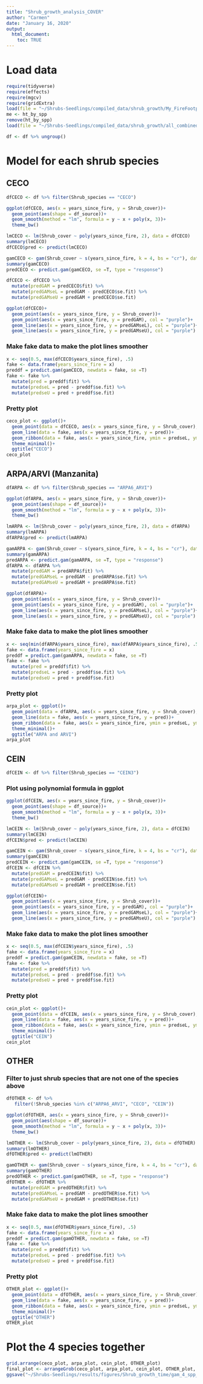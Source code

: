 ```yaml
---
title: "Shrub_growth_analysis_COVER"
author: "Carmen"
date: "January 16, 2020"
output: 
  html_document:
    toc: TRUE
---
```


# Load data
```r
require(tidyverse)
require(effects)
require(mgcv)
require(gridExtra)
load(file = "~/Shrubs-Seedlings/compiled_data/shrub_growth/My_FireFootprint_data.Rdata")
me <- ht_by_spp
remove(ht_by_spp)
load(file = "~/Shrubs-Seedlings/compiled_data/shrub_growth/all_combined_cover.Rdata")
```

```r
df <- df %>% ungroup()
```



# Model for each shrub species

## CECO
```r
dfCECO <- df %>% filter(Shrub_species == "CECO")
```

```r
ggplot(dfCECO, aes(x = years_since_fire, y = Shrub_cover))+
  geom_point(aes(shape = df_source))+
  geom_smooth(method = "lm", formula = y ~ x + poly(x, 3))+
  theme_bw()
```

```r
lmCECO <- lm(Shrub_cover ~ poly(years_since_fire, 2), data = dfCECO)
summary(lmCECO)
dfCECO$pred <- predict(lmCECO)
```

```r
gamCECO <- gam(Shrub_cover ~ s(years_since_fire, k = 4, bs = "cr"), data = dfCECO)
summary(gamCECO)
predCECO <- predict.gam(gamCECO, se =T, type = "response")

dfCECO <- dfCECO %>% 
  mutate(predGAM = predCECO$fit) %>% 
  mutate(predGAMseL = predGAM - predCECO$se.fit) %>% 
  mutate(predGAMseU = predGAM + predCECO$se.fit)
```

```r
ggplot(dfCECO)+
  geom_point(aes(x = years_since_fire, y = Shrub_cover))+
  geom_point(aes(x = years_since_fire, y = predGAM), col = "purple")+
  geom_line(aes(x = years_since_fire, y = predGAMseL), col = "purple")+
  geom_line(aes(x = years_since_fire, y = predGAMseU), col = "purple")
```

### Make fake data to make the plot lines smoother
```r
x <- seq(0.5, max(dfCECO$years_since_fire), .5)
fake <- data.frame(years_since_fire = x)
preddf = predict.gam(gamCECO, newdata = fake, se =T)
fake <- fake %>% 
  mutate(pred = preddf$fit) %>% 
  mutate(predseL = pred - preddf$se.fit) %>% 
  mutate(predseU = pred + preddf$se.fit)
```

### Pretty plot
```r
ceco_plot <- ggplot()+
  geom_point(data = dfCECO, aes(x = years_since_fire, y = Shrub_cover), alpha = .3)+
  geom_line(data = fake, aes(x = years_since_fire, y = pred))+
  geom_ribbon(data = fake, aes(x = years_since_fire, ymin = predseL, ymax = predseU), fill = "royal blue",   alpha = .2)+
  theme_minimal()+
  ggtitle("CECO")
ceco_plot
```

## ARPA/ARVI (Manzanita)
```r
dfARPA <- df %>% filter(Shrub_species == "ARPA6_ARVI")
```

```r
ggplot(dfARPA, aes(x = years_since_fire, y = Shrub_cover))+
  geom_point(aes(shape = df_source))+
  geom_smooth(method = "lm", formula = y ~ x + poly(x, 3))+
  theme_bw()
```

```r
lmARPA <- lm(Shrub_cover ~ poly(years_since_fire, 2), data = dfARPA)
summary(lmARPA)
dfARPA$pred <- predict(lmARPA)
```

```r
gamARPA <- gam(Shrub_cover ~ s(years_since_fire, k = 4, bs = "cr"), data = dfARPA)
summary(gamARPA)
predARPA <- predict.gam(gamARPA, se =T, type = "response")
dfARPA <- dfARPA %>% 
  mutate(predGAM = predARPA$fit) %>% 
  mutate(predGAMseL = predGAM - predARPA$se.fit) %>% 
  mutate(predGAMseU = predGAM + predARPA$se.fit)
```

```r
ggplot(dfARPA)+
  geom_point(aes(x = years_since_fire, y = Shrub_cover))+
  geom_point(aes(x = years_since_fire, y = predGAM), col = "purple")+
  geom_line(aes(x = years_since_fire, y = predGAMseL), col = "purple")+
  geom_line(aes(x = years_since_fire, y = predGAMseU), col = "purple")
```

### Make fake data to make the plot lines smoother
```r
x <- seq(min(dfARPA$years_since_fire), max(dfARPA$years_since_fire), .5)
fake <- data.frame(years_since_fire = x)
preddf = predict.gam(gamARPA, newdata = fake, se =T)
fake <- fake %>% 
  mutate(pred = preddf$fit) %>% 
  mutate(predseL = pred - preddf$se.fit) %>% 
  mutate(predseU = pred + preddf$se.fit)
```

### Pretty plot
```r
arpa_plot <- ggplot()+
  geom_point(data = dfARPA, aes(x = years_since_fire, y = Shrub_cover), alpha = .2)+
  geom_line(data = fake, aes(x = years_since_fire, y = pred))+
  geom_ribbon(data = fake, aes(x = years_since_fire, ymin = predseL, ymax = predseU), fill = "purple",   alpha = .3)+
  theme_minimal()+
  ggtitle("ARPA and ARVI")
arpa_plot
```


## CEIN
```r
dfCEIN <- df %>% filter(Shrub_species == "CEIN3")
```

### Plot using polynomial formula in ggplot

```r
ggplot(dfCEIN, aes(x = years_since_fire, y = Shrub_cover))+
  geom_point(aes(shape = df_source))+
  geom_smooth(method = "lm", formula = y ~ x + poly(x, 3))+
  theme_bw()
```

```r
lmCEIN <- lm(Shrub_cover ~ poly(years_since_fire, 2), data = dfCEIN)
summary(lmCEIN)
dfCEIN$pred <- predict(lmCEIN)
```

```r
gamCEIN <- gam(Shrub_cover ~ s(years_since_fire, k = 4, bs = "cr"), data = dfCEIN)
summary(gamCEIN)
predCEIN <- predict.gam(gamCEIN, se =T, type = "response")
dfCEIN <- dfCEIN %>% 
  mutate(predGAM = predCEIN$fit) %>% 
  mutate(predGAMseL = predGAM - predCEIN$se.fit) %>% 
  mutate(predGAMseU = predGAM + predCEIN$se.fit)
```

```r
ggplot(dfCEIN)+
  geom_point(aes(x = years_since_fire, y = Shrub_cover))+
  geom_point(aes(x = years_since_fire, y = predGAM), col = "purple")+
  geom_line(aes(x = years_since_fire, y = predGAMseL), col = "purple")+
  geom_line(aes(x = years_since_fire, y = predGAMseU), col = "purple")
```

### Make fake data to make the plot lines smoother
```r
x <- seq(0.5, max(dfCEIN$years_since_fire), .5)
fake <- data.frame(years_since_fire = x)
preddf = predict.gam(gamCEIN, newdata = fake, se =T)
fake <- fake %>% 
  mutate(pred = preddf$fit) %>% 
  mutate(predseL = pred - preddf$se.fit) %>% 
  mutate(predseU = pred + preddf$se.fit)
```

### Pretty plot
```r
cein_plot <- ggplot()+
  geom_point(data = dfCEIN, aes(x = years_since_fire, y = Shrub_cover), alpha = .2)+
  geom_line(data = fake, aes(x = years_since_fire, y = pred))+
  geom_ribbon(data = fake, aes(x = years_since_fire, ymin = predseL, ymax = predseU), fill = 2,   alpha = .3)+
  theme_minimal()+
  ggtitle("CEIN")
cein_plot  
```


## OTHER

### Filter to just shrub species that are not one of the species above
```r
dfOTHER <- df %>% 
   filter(!Shrub_species %in% c("ARPA6_ARVI", "CECO", "CEIN"))
```

```r
ggplot(dfOTHER, aes(x = years_since_fire, y = Shrub_cover))+
  geom_point(aes(shape = df_source))+
  geom_smooth(method = "lm", formula = y ~ x + poly(x, 3))+
  theme_bw()
```

```r
lmOTHER <- lm(Shrub_cover ~ poly(years_since_fire, 2), data = dfOTHER)
summary(lmOTHER)
dfOTHER$pred <- predict(lmOTHER)
```

```r
gamOTHER <- gam(Shrub_cover ~ s(years_since_fire, k = 4, bs = "cr"), data = dfOTHER)
summary(gamOTHER)
predOTHER <- predict.gam(gamOTHER, se =T, type = "response")
dfOTHER <- dfOTHER %>% 
  mutate(predGAM = predOTHER$fit) %>% 
  mutate(predGAMseL = predGAM - predOTHER$se.fit) %>% 
  mutate(predGAMseU = predGAM + predOTHER$se.fit)
```

### Make fake data to make the plot lines smoother
```r
x <- seq(0.5, max(dfOTHER$years_since_fire), .5)
fake <- data.frame(years_since_fire = x)
preddf = predict.gam(gamOTHER, newdata = fake, se =T)
fake <- fake %>% 
  mutate(pred = preddf$fit) %>% 
  mutate(predseL = pred - preddf$se.fit) %>% 
  mutate(predseU = pred + preddf$se.fit)
```

### Pretty plot
```r
OTHER_plot <- ggplot()+
  geom_point(data = dfOTHER, aes(x = years_since_fire, y = Shrub_cover), alpha = .2)+
  geom_line(data = fake, aes(x = years_since_fire, y = pred))+
  geom_ribbon(data = fake, aes(x = years_since_fire, ymin = predseL, ymax = predseU), fill =11,   alpha = .3)+
  theme_minimal()+
  ggtitle("OTHER")
OTHER_plot
```

# Plot the 4 species together
```r
grid.arrange(ceco_plot, arpa_plot, cein_plot, OTHER_plot)
final_plot <- arrangeGrob(ceco_plot, arpa_plot, cein_plot, OTHER_plot, nrow = 2, ncol = 2)
ggsave("~/Shrubs-Seedlings/results/figures/Shrub_growth_time/gam_4_spp_COVER.png", final_plot, width = 10)
```
